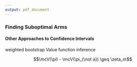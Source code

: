 ```yaml
---
output: pdf_document
---
```


### Finding Suboptimal Arms



#### Other Approaches to Confidence Intervals

weighted bootstrap \cite{rubin1981bayesian, ma2005robust}
Value function inference\cite{wu2021resampling}

$$\mcV(\pi) - \mcV(\pi_{\not a}) \geq \zeta_m$$
